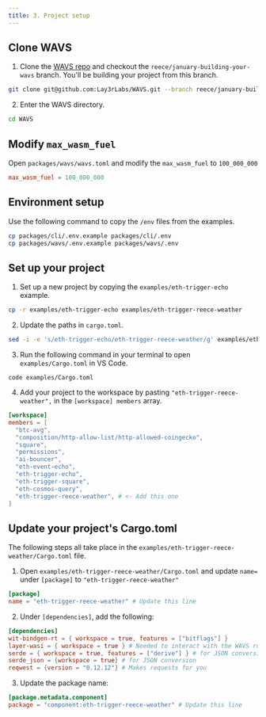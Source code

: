 ```yaml
---
title: 3. Project setup
---
```


## Clone WAVS

1. Clone the [WAVS repo](https://github.com/Lay3rLabs/WAVS) and checkout the `reece/january-building-your-wavs` branch. You'll be building your project from this branch.

```bash
git clone git@github.com:Lay3rLabs/WAVS.git --branch reece/january-building-your-wavs
```

2. Enter the WAVS directory.

```bash
cd WAVS
```

## Modify `max_wasm_fuel`

Open `packages/wavs/wavs.toml` and modify the `max_wasm_fuel` to `100_000_000`

```toml
max_wasm_fuel = 100_000_000
```

## Environment setup

Use the following command to copy the `/env` files from the examples.

```bash
cp packages/cli/.env.example packages/cli/.env
cp packages/wavs/.env.example packages/wavs/.env
```

## Set up your project

1. Set up a new project by copying the `examples/eth-trigger-echo` example.

```bash
cp -r examples/eth-trigger-echo examples/eth-trigger-reece-weather
```

2. Update the paths in `cargo.toml`.

```bash
sed -i -e 's/eth-trigger-echo/eth-trigger-reece-weather/g' examples/eth-trigger-reece-weather/Cargo.toml
```

3. Run the following command in your terminal to open `examples/Cargo.toml` in VS Code.

```
code examples/Cargo.toml
```

4. Add your project to the workspace by pasting `"eth-trigger-reece-weather",` in the `[workspace] members` array.

```toml
[workspace]
members = [
  "btc-avg",
  "composition/http-allow-list/http-allowed-coingecko",
  "square",
  "permissions",
  "ai-bouncer",
  "eth-event-echo",
  "eth-trigger-echo",
  "eth-trigger-square",
  "eth-cosmos-query",
  "eth-trigger-reece-weather", # <- Add this one
]
```

## Update your project's Cargo.toml

The following steps all take place in the `examples/eth-trigger-reece-weather/Cargo.toml` file.

1. Open `examples/eth-trigger-reece-weather/Cargo.toml` and update `name=` under `[package]` to `"eth-trigger-reece-weather"`

```toml
[package]
name = "eth-trigger-reece-weather" # Update this line

```

2. Under `[dependencies]`, add the following:

```toml
[dependencies]
wit-bindgen-rt = { workspace = true, features = ["bitflags"] }
layer-wasi = { workspace = true } # Needed to interact with the WAVS runtime
serde = { workspace = true, features = ["derive"] } # for JSON conversion
serde_json = {workspace = true} # for JSON conversion
reqwest = {version = "0.12.12"} # Makes requests for you
```

3. Update the package name:

```toml
[package.metadata.component]
package = "component:eth-trigger-reece-weather" # Update this line
```
